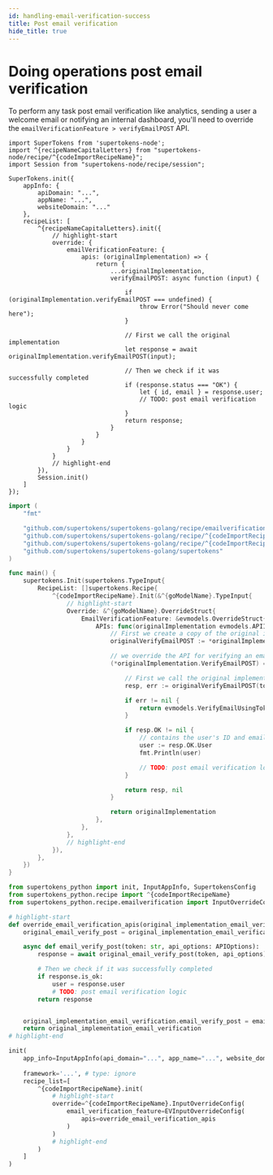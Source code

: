 ```yaml
---
id: handling-email-verification-success
title: Post email verification
hide_title: true
---
```


<!-- COPY DOCS -->
<!-- ./thirdpartyemailpassword/common-customizations/email-verification/handling-email-verification-success.mdx -->


# Doing operations post email verification

To perform any task post email verification like analytics, sending a user a welcome email or notifying an internal dashboard, you'll need to override the `emailVerificationFeature > verifyEmailPOST` API.

<BackendSDKTabs>
<TabItem value="nodejs">

```tsx
import SuperTokens from 'supertokens-node';
import ^{recipeNameCapitalLetters} from "supertokens-node/recipe/^{codeImportRecipeName}";
import Session from "supertokens-node/recipe/session";

SuperTokens.init({
    appInfo: {
        apiDomain: "...",
        appName: "...",
        websiteDomain: "..."
    },
    recipeList: [
        ^{recipeNameCapitalLetters}.init({
            // highlight-start
            override: {
                emailVerificationFeature: {
                    apis: (originalImplementation) => {
                        return {
                            ...originalImplementation,
                            verifyEmailPOST: async function (input) {

                                if (originalImplementation.verifyEmailPOST === undefined) {
                                    throw Error("Should never come here");
                                }

                                // First we call the original implementation
                                let response = await originalImplementation.verifyEmailPOST(input);

                                // Then we check if it was successfully completed
                                if (response.status === "OK") {
                                    let { id, email } = response.user;
                                    // TODO: post email verification logic
                                }
                                return response;
                            }
                        }
                    }
                }
            }
            // highlight-end
        }),
        Session.init()
    ]
});
```
</TabItem>
<TabItem value="go">

```go
import (
	"fmt"

	"github.com/supertokens/supertokens-golang/recipe/emailverification/evmodels"
	"github.com/supertokens/supertokens-golang/recipe/^{codeImportRecipeName}"
	"github.com/supertokens/supertokens-golang/recipe/^{codeImportRecipeName}/^{goModelName}"
	"github.com/supertokens/supertokens-golang/supertokens"
)

func main() {
	supertokens.Init(supertokens.TypeInput{
		RecipeList: []supertokens.Recipe{
			^{codeImportRecipeName}.Init(&^{goModelName}.TypeInput{
				// highlight-start
				Override: &^{goModelName}.OverrideStruct{
					EmailVerificationFeature: &evmodels.OverrideStruct{
						APIs: func(originalImplementation evmodels.APIInterface) evmodels.APIInterface {
							// First we create a copy of the original implementation
							originalVerifyEmailPOST := *originalImplementation.VerifyEmailPOST

							// we override the API for verifying an email
							(*originalImplementation.VerifyEmailPOST) = func(token string, options evmodels.APIOptions, userContext supertokens.UserContext) (evmodels.VerifyEmailUsingTokenResponse, error) {

								// First we call the original implementation
								resp, err := originalVerifyEmailPOST(token, options, userContext)

								if err != nil {
									return evmodels.VerifyEmailUsingTokenResponse{}, err
								}

								if resp.OK != nil {
									// contains the user's ID and email
									user := resp.OK.User
									fmt.Println(user)

									// TODO: post email verification logic
								}

								return resp, nil
							}

							return originalImplementation
						},
					},
				},
				// highlight-end
			}),
		},
	})
}
```
</TabItem>
<TabItem value="python">

```python
from supertokens_python import init, InputAppInfo, SupertokensConfig
from supertokens_python.recipe import ^{codeImportRecipeName}
from supertokens_python.recipe.emailverification import InputOverrideConfig as EVInputOverrideConfig

# highlight-start
def override_email_verification_apis(original_implementation_email_verification):
	original_email_verify_post = original_implementation_email_verification.email_verify_post

	async def email_verify_post(token: str, api_options: APIOptions):
		response = await original_email_verify_post(token, api_options)

        # Then we check if it was successfully completed
        if response.is_ok:
            user = response.user
            # TODO: post email verification logic
        return response


	original_implementation_email_verification.email_verify_post = email_verify_post
	return original_implementation_email_verification
# highlight-end

init(
    app_info=InputAppInfo(api_domain="...", app_name="...", website_domain="..."),
    
    framework='...', # type: ignore
    recipe_list=[
        ^{codeImportRecipeName}.init(
            # highlight-start
            override=^{codeImportRecipeName}.InputOverrideConfig(
                email_verification_feature=EVInputOverrideConfig(
                    apis=override_email_verification_apis
                )
            )
            # highlight-end
        )
    ]
)
```

</TabItem>
</BackendSDKTabs>
